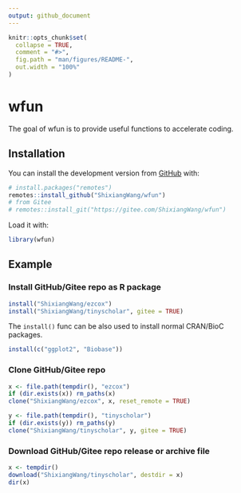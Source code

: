 ```yaml
---
output: github_document
---
```


<!-- README.md is generated from README.Rmd. Please edit that file -->

```r
knitr::opts_chunk$set(
  collapse = TRUE,
  comment = "#>",
  fig.path = "man/figures/README-",
  out.width = "100%"
)
```

# wfun

<!-- badges: start -->
<!-- badges: end -->

The goal of wfun is to provide useful functions to accelerate coding.

## Installation

You can install the development version from [GitHub](https://github.com/) with:

``` r
# install.packages("remotes")
remotes::install_github("ShixiangWang/wfun")
# from Gitee
# remotes::install_git("https://gitee.com/ShixiangWang/wfun")
```

Load it with:

```r
library(wfun)
```

## Example

### Install GitHub/Gitee repo as R package

```r
install("ShixiangWang/ezcox")
install("ShixiangWang/tinyscholar", gitee = TRUE)
```

The `install()` func can be also used to install normal CRAN/BioC packages.

```r
install(c("ggplot2", "Biobase"))
```

### Clone GitHub/Gitee repo

```r
x <- file.path(tempdir(), "ezcox")
if (dir.exists(x)) rm_paths(x)
clone("ShixiangWang/ezcox", x, reset_remote = TRUE)

y <- file.path(tempdir(), "tinyscholar")
if (dir.exists(y)) rm_paths(y)
clone("ShixiangWang/tinyscholar", y, gitee = TRUE)
```


### Download GitHub/Gitee repo release or archive file

```r
x <- tempdir()
download("ShixiangWang/tinyscholar", destdir = x)
dir(x)
```

